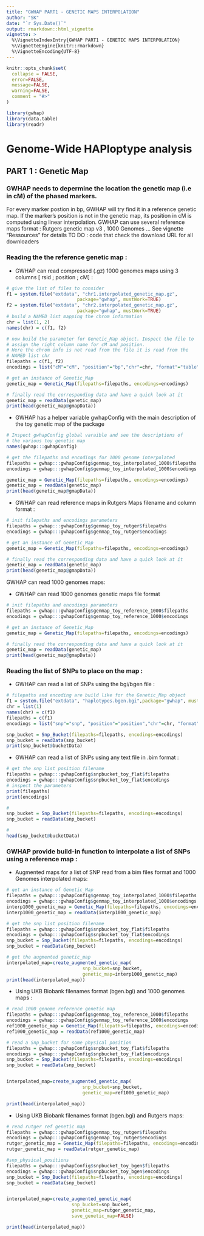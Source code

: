 ```yaml
---
title: "GWHAP PART1 - GENETIC MAPS INTERPOLATION"
author: "SK"
date: "`r Sys.Date()`"
output: rmarkdown::html_vignette
vignette: >
  %\VignetteIndexEntry{GWHAP PART1 - GENETIC MAPS INTERPOLATION}
  %\VignetteEngine{knitr::rmarkdown}
  %\VignetteEncoding{UTF-8}
---
```


```r
knitr::opts_chunk$set(
  collapse = FALSE,
  error=FALSE,
  message=FALSE,
  warning=FALSE,
  comment = "#>"
)
```
```r
library(gwhap)
library(data.table)
library(readr)
```
# Genome-Wide HAPloptype analysis  
## PART 1 : Genetic Map
### GWHAP needs to depermine the location the genetic map (i.e in cM) of the phased markers. 

For every marker postion in bp, GWHAP will try find it in a reference genetic map.
If the marker's position is not in the genetic map, its position in cM is computed using linear interpolation. 
GWHAP can use several reference maps format :  Rutgers genetic map v3 , 1000 Genomes ...
See vignette "Ressources" for details
TO DO : code that check the download URL for all downloaders

### Reading the the reference genetic map :


* GWHAP can read compressed (.gz) 1000 genomes maps using 3 columns [ rsid ; position ; cM]  :
```r
# give the list of files to consider
f1 = system.file("extdata", "chr1.interpolated_genetic_map.gz",
                          package="gwhap", mustWork=TRUE)
f2 = system.file("extdata", "chr2.interpolated_genetic_map.gz",
                          package="gwhap", mustWork=TRUE)
# build a NAMED list mapping the chrom information
chr = list(1, 2)
names(chr) = c(f1, f2)

# now build the parameter for Genetic_Map object. Inspect the file to
# assign the right column name for cM and position.
# Here the chrom info is not read from the file it is read from the
# NAMED list chr
filepaths = c(f1, f2)
encodings = list("cM"="cM", "position"="bp","chr"=chr, "format"="table")

# get an instance of Genetic_Map
genetic_map = Genetic_Map(filepaths=filepaths, encodings=encodings)

# finally read the corresponding data and have a quick look at it
genetic_map = readData(genetic_map)
print(head(genetic_map@gmapData))
```

* GWHAP has a helper variable gwhapConfig with the main description of the toy genetic map of the package
```r
# Inspect gwhapConfig global varaible and see the descriptions of 
# the various toy genetic map  
names(gwhap:::gwhapConfig)

# get the filepaths and encodings for 1000 genome interpolated
filepaths = gwhap:::gwhapConfig$genmap_toy_interpolated_1000$filepaths
encodings = gwhap:::gwhapConfig$genmap_toy_interpolated_1000$encodings

genetic_map = Genetic_Map(filepaths=filepaths, encodings=encodings)
genetic_map = readData(genetic_map)
print(head(genetic_map@gmapData))
```



* GWHAP can read reference maps in Rutgers Maps filename and column format :
```r
# init filepaths and encodings parameters
filepaths = gwhap:::gwhapConfig$genmap_toy_rutger$filepaths
encodings = gwhap:::gwhapConfig$genmap_toy_rutger$encodings

# get an instance of Genetic_Map
genetic_map = Genetic_Map(filepaths=filepaths, encodings=encodings)

# finally read the corresponding data and have a quick look at it
genetic_map = readData(genetic_map)
print(head(genetic_map@gmapData))
```


GWHAP can read 1000 genomes maps:

* GWHAP can read  1000 genomes genetic maps file format
```r
# init filepaths and encodings parameters
filepaths = gwhap:::gwhapConfig$genmap_toy_reference_1000$filepaths
encodings = gwhap:::gwhapConfig$genmap_toy_reference_1000$encodings

# get an instance of Genetic_Map
genetic_map = Genetic_Map(filepaths=filepaths, encodings=encodings)

# finally read the corresponding data and have a quick look at it
genetic_map = readData(genetic_map)
print(head(genetic_map@gmapData))
```

### Reading the list of SNPs to place on the map :

* GWHAP can read a list of SNPs using the bgi/bgen file :
```r
# filepaths and encoding are build like for the Genetic_Map object
f1 = system.file("extdata", "haplotypes.bgen.bgi",package="gwhap", mustWork=TRUE)
chr = list(1)
names(chr) = c(f1)
filepaths = c(f1)
encodings = list("snp"="snp", "position"="position","chr"=chr, "format"="bgen")

snp_bucket = Snp_Bucket(filepaths=filepaths, encodings=encodings)
snp_bucket = readData(snp_bucket)
print(snp_bucket@bucketData)

```

* GWHAP can read a list of SNPs using any text file in .bim format  :
```r
# get the snp list position filename
filepaths = gwhap:::gwhapConfig$snpbucket_toy_flat$filepaths
encodings = gwhap:::gwhapConfig$snpbucket_toy_flat$encodings
# inspect the parameters
print(filepaths)
print(encodings)

#
snp_bucket = Snp_Bucket(filepaths=filepaths, encodings=encodings)
snp_bucket = readData(snp_bucket)

#
head(snp_bucket@bucketData)
```


### GWHAP provide build-in function to interpolate a list of SNPs using a reference map :

*  Augmented maps for a list of SNP read from a bim files format and 1000 Genomes interpolated maps:
```r
# get an instance of Genetic_Map
filepaths = gwhap:::gwhapConfig$genmap_toy_interpolated_1000$filepaths
encodings = gwhap:::gwhapConfig$genmap_toy_interpolated_1000$encodings
interp1000_genetic_map = Genetic_Map(filepaths=filepaths, encodings=encodings)
interp1000_genetic_map = readData(interp1000_genetic_map)

# get the snp list position filename
filepaths = gwhap:::gwhapConfig$snpbucket_toy_flat$filepaths
encodings = gwhap:::gwhapConfig$snpbucket_toy_flat$encodings
snp_bucket = Snp_Bucket(filepaths=filepaths, encodings=encodings)
snp_bucket = readData(snp_bucket)

# get the augmented genetic_map
interpolated_map=create_augmented_genetic_map(
                            snp_bucket=snp_bucket,
                            genetic_map=interp1000_genetic_map)
print(head(interpolated_map))
```

* Using UKB Biobank filenames format (bgen.bgi) and  1000 genomes maps : 

```r
# read 1000 genome reference genetic map
filepaths = gwhap:::gwhapConfig$genmap_toy_reference_1000$filepaths
encodings = gwhap:::gwhapConfig$genmap_toy_reference_1000$encodings
ref1000_genetic_map = Genetic_Map(filepaths=filepaths, encodings=encodings)
ref1000_genetic_map = readData(ref1000_genetic_map)

# read a Snp_bucket for some physical position
filepaths = gwhap:::gwhapConfig$snpbucket_toy_flat$filepaths
encodings = gwhap:::gwhapConfig$snpbucket_toy_flat$encodings
snp_bucket = Snp_Bucket(filepaths=filepaths, encodings=encodings)
snp_bucket = readData(snp_bucket)


interpolated_map=create_augmented_genetic_map(
                            snp_bucket=snp_bucket,
                            genetic_map=ref1000_genetic_map)

print(head(interpolated_map))
```

* Using UKB Biobank filenames format (bgen.bgi) and  Rutgers maps:

```r
# read rutger ref genetic map
filepaths = gwhap:::gwhapConfig$genmap_toy_rutger$filepaths
encodings = gwhap:::gwhapConfig$genmap_toy_rutger$encodings
rutger_genetic_map = Genetic_Map(filepaths=filepaths, encodings=encodings)
rutger_genetic_map = readData(rutger_genetic_map)

#snp_physical_positions
filepaths = gwhap:::gwhapConfig$snpbucket_toy_bgen$filepaths
encodings = gwhap:::gwhapConfig$snpbucket_toy_bgen$encodings
snp_bucket = Snp_Bucket(filepaths=filepaths, encodings=encodings)
snp_bucket = readData(snp_bucket)


interpolated_map=create_augmented_genetic_map(
                        snp_bucket=snp_bucket,
                        genetic_map=rutger_genetic_map,
                        save_genetic_map=FALSE)

print(head(interpolated_map))
```


